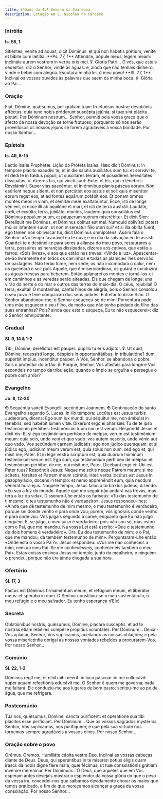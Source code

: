 ```yaml
---
title: Sábado da 4.ª Semana da Quaresma
description: Estação em S. Nicolau no Cárcere
---
```


### Intróito

**Is. 55, 1**

<div class="side-by-side not-content">
  <span>
    Sitiéntes, venite ad aquas, dicit Dóminus: et qui non habétis prétium,
    veníte et bíbite cum lætítia. **Ps. 77, 1** Atténdite, pópule meus, legem
    meam: inclináte aurem vestram in verba oris mei. ℣. Gloria Patri...
  </span>
  <span>
    Ó vós, que estais sedentos, diz o Senhor, vinde às águas: e, ainda que não
    tenhais dinheiro, vinde e bebei com alegria. Escutai a minha lei, ó meu
    povo! **Sl. 77, 1** Inclinai os vossos ouvidos às palavras que saem da minha
    boca. ℣. Glória ao Pai...
  </span>
</div>

### Oração

<div class="side-by-side not-content">
  <span>
    Fiat, Dómine, quǽsumus, per grátiam tuam fructuósus nostræ devotiónis
    afféctus: quia tunc nobis próderunt suscépta jejúnia, si tuæ sint plácita
    pietáti. Per Dóminum nostrum...
  </span>
  <span>
    Senhor, permiti pela vossa graça que o afecto da nossa devoção se torne
    frutuoso, porquanto só nos serão proveitosos os nossos jejuns se forem
    agradáveis à vossa bondade. Por nosso Senhor...
  </span>
</div>

### Epístola

**Is. 49, 8-15**

<div class="side-by-side not-content">
  <span>Léctio Isaíæ Prophétæ.</span>
  <span>Lição do Profeta Isaías.</span>
  <span>
    Hæc dicit Dóminus: In témpore plácito exaudívi te, et in die salútis
    auxiliátus sum tui: et servávi te, et dedi te in fœdus pópuli, ut suscitáres
    terram, et possidéres hereditátes dissipátas: ut díceres his, qui vincti
    sunt: Exíte: et his, qui in ténebris: Revelámini. Super vias pascéntur, et
    in ómnibus planis páscua eórum. Non esúrient neque sítient, et non percútiet
    eos æstus et sol: quia miserátor eórum reget eos, et ad fontes aquárum
    potábit eos. Et ponam omnes montes meos in viam, et sémitæ meæ exaltabúntur.
    Ecce, isti de longe vénient, ei ecce illi ab aquilóne et mari, et isti de
    terra austráli. Laudáte, cœli, et exsúlta, terra, jubiláte, montes, laudem:
    quia consolátus est Dóminus pópulum suum, et páuperum suórum miserébitur. Et
    dixit Sion: Derelíquit me Dóminus, et Dóminus oblítus est mei. Numquid
    oblivísci potest múlier infántem suum, ut non misereátur fílio uteri sui? et
    si illa oblíta fúerit, ego tamen non oblivíscar tui, dicit Dóminus
    omnípotens.
  </span>
  <span>
    Assim fala o Senhor: «No tempo favorável eu te ouvi; e no dia da salvação eu
    te assisti. Guardei-te e destinei-te para seres a aliança do meu povo,
    restaurares a terra, possuíres as heranças dissipadas, dizeres aos cativos,
    que estão a ferros: «Sois livres», e aos que estão nas trevas: «Vinde à
    luz». Apascentar-se-ão livremente em todos os caminhos e todas as planícies
    lhes servirão de pastagens. Não terão fome, nem sede; os não incomodará o
    calor, nem os queimará o sol; pois Aquele, que é misericordioso, os guiará e
    conduzirá às águas frescas para beberem. Então aplanarei os montes e
    torná-los-ei em caminhos e as veredas serão alteadas. Eis que chegam de
    longe: uns virão do norte e do mar e outros das terras do meio-dia. Ó céus,
    rejubilai! Ó terra, exultai! Ó montanhas, cantai hinos de alegria, pois o
    Senhor consolou o seu povo e teve compaixão dos seus pobres. Entretanto
    disse Sião: O Senhor abandonou-me; o Senhor esqueceu-se de mim! Porventura
    pode uma mãe esquecer o seu filho, de modo que não tenha piedade do filho
    das suas entranhas? Pois? ainda que esta o esqueça, Eu te não esquecerei»:
    diz o Senhor omnipotente.
  </span>
</div>

### Gradual

**Sl. 9, 14 & 1-2**

<div class="side-by-side not-content">
  <span>
    Tibi, Dómine, derelíctus est pauper: pupíllo tu eris adjútor. ℣. Ut quid,
    Dómine, recessísti longe, déspicis in opportunitátibus, in tribulatióne? dum
    supérbit ímpius, incénditur pauper.
  </span>
  <span>
    A Vós, Senhor, se abandona o pobre. Sois o protector do órfão. ℣. Porque,
    Senhor, Vos afastais para longe e Vos escondeis no tempo da tribulação,
    quando o ímpio se orgulha e persegue o pobre com ardor?
  </span>
</div>

### Evangelho

**Jo. 8, 12-20**

<div class="side-by-side not-content">
  <span>
    <span class="text-red-500">✠</span> Sequéntia sancti Evangélii secúndum
    Joánnem.
  </span>
  <span>
    <span class="text-red-500">✠</span> Continuação do santo Evangelho segundo
    S. Lucas.
  </span>
  <span>
    In illo témpore: Locútus est Jesus turbis Judæórum, dicens: Ego sum lux
    mundi: qui séquitur me, non ámbulat in ténebris, sed habébit lumen vitæ.
    Dixérunt ergo ei pharisǽi: Tu de te ipso testimónium pérhibes: testimónium
    tuum non est verum. Respóndit Jesus et dixit eis: Et si ego testimónium
    perhíbeo de meípso, verum est testimónium meum: quia scio, unde veni et quo
    vado: vos autem nescítis, unde vénio aut quo vado. Vos secúndum carnem
    judicátis: ego non júdico quemquam: et si júdico ego, judícium meum verum
    est, quia solus non sum: sed ego et, qui misit me, Pater. Et in lege vestra
    scriptum est, quia duórum hóminum testimónium verum est. Ego sum, qui
    testimónium perhíbeo de meípso: et testimónium pérhibet de me, qui misit me,
    Pater. Dicébant ergo ei: Ubi est Pater tuus? Respóndit Jesus: Neque me
    scitis neque Patrem meum: si me sciretis, fórsitan et Patrem meum scirétis.
    Hæc verba locútus est Jesus in gazophylácio, docens in templo: et nemo
    apprehéndit eum, quia necdum vénerat hora ejus.
  </span>
  <span>
    Naquele tempo, Jesus falou à turba dos judeus, dizendo: «Eu sou a luz do
    mundo. Aquele que me seguir não andará nas trevas, mas terá a luz da vida».
    Disseram-Lhe então os fariseus: «Tu dás testemunho de ti mesmo; o teu
    testemunho não é verdadeiro». Jesus respondeu-lhes: «Ainda que dê testemunho
    de mim mesmo, o meu testemunho é verdadeiro, porque sei donde venho e para
    onde vou; porém, vós ignorais donde venho e para onde vou. Vós julgais
    segundo a carne, enquanto que Eu não julgo ninguém. E, se julgo, o meu juízo
    é verdadeiro; pois não sou só, mas estou com o Pai, que me mandou. Na vossa
    Lei está escrito: «Que o testemunho de dois homens é verdadeiro». Ora, Eu
    dou testemunho de mim; e o Pai, que me mandou, dá também testemunho de mim».
    Perguntaram-Lhe então: «Onde está o vosso Pai?». Jesus respondeu: «Vós me
    não conheceis a mim, nem ao meu Pai. Se me conhecêsseis, conheceríeis também
    o meu Pai». Estas coisas ensinou Jesus no templo, junto do mealheiro, e
    ninguém o prendeu, porque não era ainda chegada a sua hora.
  </span>
</div>

### Ofertório

**Sl. 17, 3**

<div class="side-by-side not-content">
  <span>
    Factus est Dóminus firmaméntum meum, et refúgium meum, et liberátor meus: et
    sperábo in eum.
  </span>
  <span>
    O Senhor constituiu-se o meu sustentáculo, o meu refúgio e o meu salvador.
    Eu tenho esperança n’Ele!
  </span>
</div>

### Secreta

<div class="side-by-side not-content">
  <span>
    Oblatiónibus nostris, quǽsumus, Dómine, placáre suscéptis: et ad te nostras
    etiam rebélles compélle propítius voluntátes. Per Dóminum...
  </span>
  <span>
    Deixai-Vos aplacar, Senhor, Vos suplicamos, aceitando as nossas oblações; e
    pela vossa misericórdia obrigai as nossas vontades rebeldes a
    procurarem-Vos. Por nosso Senhor...
  </span>
</div>

### Comúnio

**Sl. 22, 1-2**

<div class="side-by-side not-content">
  <span>
    Dóminus regit me, et nihil mihi déerit: in loco páscuæ ibi me collocávit:
    super aquam refectiónis educávit me.
  </span>
  <span>
    O Senhor é quem me governa; nada me faltará. Ele conduziu-me aos lugares de
    bom pasto; sentou-me ao pé da água, que me refrigera.
  </span>
</div>

### Postcomúnio

<div class="side-by-side not-content">
  <span>
    Tua nos, quǽsumus, Dómine, sancta puríficent: et operatióne sua tibi
    plácitos esse perfíciant. Per Dóminum...
  </span>
  <span>
    Que os vossos sagrados mystérios, Senhor, Vos suplicamos, nos purifiquem; e
    que pela sua virtude nos tornemos sempre agradáveis a vossos olhos. Por
    nosso Senhor...
  </span>
</div>

### Oração sobre o povo

<div class="side-by-side not-content">
  <span class="text-red-500 text-center">Orémus.</span>
  <span class="text-red-500 text-center">Oremos.</span>
  <span>Humiliáte cápita vestra Deo.</span>
  <span>Inclinai as vossas cabeças diante de Deus.</span>
  <span>
    Deus, qui sperántibus in te miseréri pótius éligis quam irasci: da nobis
    digne flere mala, quæ fécimus; ut tuæ consolatiónis grátiam inveníre
    mereámur. Per Dóminum...
  </span>
  <span>
    Ó Deus, que àqueles que em Vós esperam antes desejais mostrar o esplendor da
    vossa glória do que o peso da vossa ira, concedei-nos que saibamos
    devidamente chorar os males que temos praticado, a fim de que mereçamos
    alcançar a graça da vossa consolação. Por nosso Senhor...
  </span>
</div>

